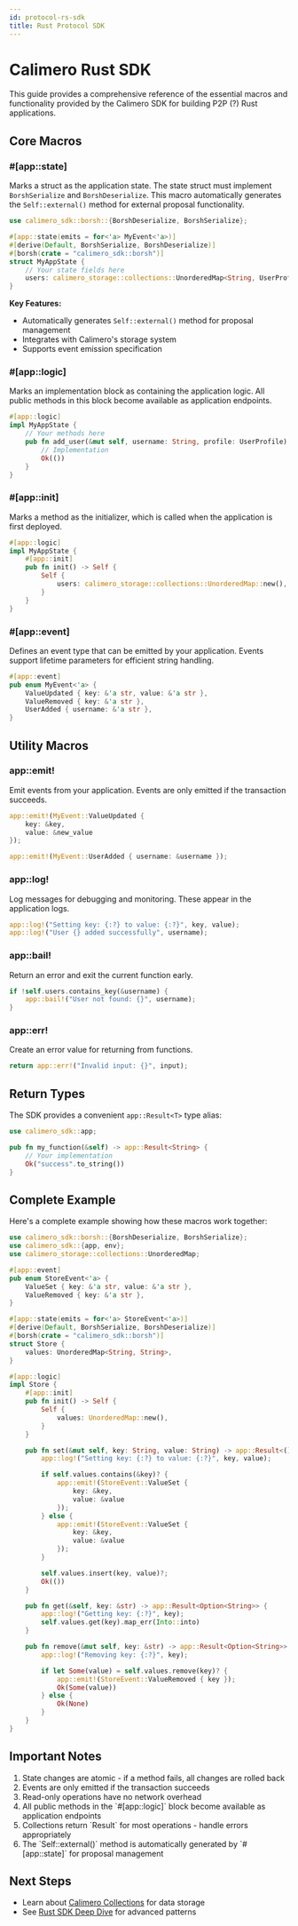 ```yaml
---
id: protocol-rs-sdk
title: Rust Protocol SDK
---
```


# Calimero Rust SDK

This guide provides a comprehensive reference of the essential macros and
functionality provided by the Calimero SDK for building P2P (?) Rust
applications.

## Core Macros

### #[app::state]

Marks a struct as the application state. The state struct must implement
`BorshSerialize` and `BorshDeserialize`. This macro automatically generates the
`Self::external()` method for external proposal functionality.

```rust
use calimero_sdk::borsh::{BorshDeserialize, BorshSerialize};

#[app::state(emits = for<'a> MyEvent<'a>)]
#[derive(Default, BorshSerialize, BorshDeserialize)]
#[borsh(crate = "calimero_sdk::borsh")]
struct MyAppState {
    // Your state fields here
    users: calimero_storage::collections::UnorderedMap<String, UserProfile>,
}
```

**Key Features:**

- Automatically generates `Self::external()` method for proposal management
- Integrates with Calimero's storage system
- Supports event emission specification

### #[app::logic]

Marks an implementation block as containing the application logic. All public
methods in this block become available as application endpoints.

```rust
#[app::logic]
impl MyAppState {
    // Your methods here
    pub fn add_user(&mut self, username: String, profile: UserProfile) -> app::Result<()> {
        // Implementation
        Ok(())
    }
}
```

### #[app::init]

Marks a method as the initializer, which is called when the application is first
deployed.

```rust
#[app::logic]
impl MyAppState {
    #[app::init]
    pub fn init() -> Self {
        Self {
            users: calimero_storage::collections::UnorderedMap::new(),
        }
    }
}
```

### #[app::event]

Defines an event type that can be emitted by your application. Events support
lifetime parameters for efficient string handling.

```rust
#[app::event]
pub enum MyEvent<'a> {
    ValueUpdated { key: &'a str, value: &'a str },
    ValueRemoved { key: &'a str },
    UserAdded { username: &'a str },
}
```

## Utility Macros

### app::emit!

Emit events from your application. Events are only emitted if the transaction
succeeds.

```rust
app::emit!(MyEvent::ValueUpdated {
    key: &key,
    value: &new_value
});

app::emit!(MyEvent::UserAdded { username: &username });
```

### app::log!

Log messages for debugging and monitoring. These appear in the application logs.

```rust
app::log!("Setting key: {:?} to value: {:?}", key, value);
app::log!("User {} added successfully", username);
```

### app::bail!

Return an error and exit the current function early.

```rust
if !self.users.contains_key(&username) {
    app::bail!("User not found: {}", username);
}
```

### app::err!

Create an error value for returning from functions.

```rust
return app::err!("Invalid input: {}", input);
```

## Return Types

The SDK provides a convenient `app::Result<T>` type alias:

```rust
use calimero_sdk::app;

pub fn my_function(&self) -> app::Result<String> {
    // Your implementation
    Ok("success".to_string())
}
```

## Complete Example

Here's a complete example showing how these macros work together:

```rust
use calimero_sdk::borsh::{BorshDeserialize, BorshSerialize};
use calimero_sdk::{app, env};
use calimero_storage::collections::UnorderedMap;

#[app::event]
pub enum StoreEvent<'a> {
    ValueSet { key: &'a str, value: &'a str },
    ValueRemoved { key: &'a str },
}

#[app::state(emits = for<'a> StoreEvent<'a>)]
#[derive(Default, BorshSerialize, BorshDeserialize)]
#[borsh(crate = "calimero_sdk::borsh")]
struct Store {
    values: UnorderedMap<String, String>,
}

#[app::logic]
impl Store {
    #[app::init]
    pub fn init() -> Self {
        Self {
            values: UnorderedMap::new(),
        }
    }

    pub fn set(&mut self, key: String, value: String) -> app::Result<()> {
        app::log!("Setting key: {:?} to value: {:?}", key, value);

        if self.values.contains(&key)? {
            app::emit!(StoreEvent::ValueSet {
                key: &key,
                value: &value
            });
        } else {
            app::emit!(StoreEvent::ValueSet {
                key: &key,
                value: &value
            });
        }

        self.values.insert(key, value)?;
        Ok(())
    }

    pub fn get(&self, key: &str) -> app::Result<Option<String>> {
        app::log!("Getting key: {:?}", key);
        self.values.get(key).map_err(Into::into)
    }

    pub fn remove(&mut self, key: &str) -> app::Result<Option<String>> {
        app::log!("Removing key: {:?}", key);

        if let Some(value) = self.values.remove(key)? {
            app::emit!(StoreEvent::ValueRemoved { key });
            Ok(Some(value))
        } else {
            Ok(None)
        }
    }
}
```

## Important Notes

<ol>
  <li>
    State changes are atomic - if a method fails, all changes are rolled back
  </li>
  <li>Events are only emitted if the transaction succeeds</li>
  <li>Read-only operations have no network overhead</li>
  <li>
    All public methods in the `#[app::logic]` block become available as
    application endpoints
  </li>
  <li>
    Collections return `Result<T, StoreError>` for most operations - handle errors appropriately
  </li>
  <li>
    The `Self::external()` method is automatically generated by `#[app::state]` for proposal management
  </li>
</ol>

## Next Steps

- Learn about [Calimero Collections](./calimero-collections) for data storage
- See [Rust SDK Deep Dive](./rust-sdk-deep-dive) for advanced patterns
